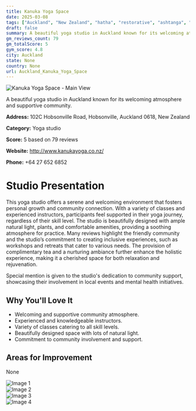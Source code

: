 ```yaml
---
title: Kanuka Yoga Space
date: 2025-03-08
tags: ["Auckland", "New Zealand", "hatha", "restorative", "ashtanga", "welcoming", "peaceful", "Auckland"]  
draft: false
summary: A beautiful yoga studio in Auckland known for its welcoming atmosphere and supportive community.
gm_reviews_count: 79
gm_totalScore: 5
gym_score: 4.8
city: Auckland
state: None
country: None
url: Auckland_Kanuka_Yoga_Space
---
```


<div className="aspect-[16/9] relative my-8">
  <img 
    src="https://lh5.googleusercontent.com/p/AF1QipOvZlqpXYeef2ag3qV0taafQKkmayJ80P1ILmT9=w1920-h1080-k-no"
    alt="Kanuka Yoga Space - Main View"
    className="object-cover absolute inset-0 w-full h-full rounded-lg"
  />
</div>

A beautiful yoga studio in Auckland known for its welcoming atmosphere and supportive community.

**Address:** 102C Hobsonville Road, Hobsonville, Auckland 0618, New Zealand

**Category:** Yoga studio

**Score:** 5 based on 79 reviews

**Website:** http://www.kanukayoga.co.nz/

**Phone:** +64 27 652 6852

# Studio Presentation

This yoga studio offers a serene and welcoming environment that fosters personal growth and community connection. With a variety of classes and experienced instructors, participants feel supported in their yoga journey, regardless of their skill level. The studio is beautifully designed with ample natural light, plants, and comfortable amenities, providing a soothing atmosphere for practice. Many reviews highlight the friendly community and the studio’s commitment to creating inclusive experiences, such as workshops and retreats that cater to various needs. The provision of complimentary tea and a nurturing ambiance further enhance the holistic experience, making it a cherished space for both relaxation and rejuvenation.

Special mention is given to the studio's dedication to community support, showcasing their involvement in local events and mental health initiatives.

## Why You'll Love It

- Welcoming and supportive community atmosphere.
- Experienced and knowledgeable instructors.
- Variety of classes catering to all skill levels.
- Beautifully designed space with lots of natural light.
- Commitment to community involvement and support.

## Areas for Improvement

None

<div className="grid grid-cols-1 xl:grid-cols-2 gap-4 my-8">
<div className="aspect-[4/3] relative"><img src="https://lh3.googleusercontent.com/p/AF1QipOjUGXIVtT21LBBkqRDDvc6aUp9PWFIdrDrL5EB=w1920-h1080-k-no" alt="Image 1" className="object-cover absolute inset-0 w-full h-full rounded-lg" /></div>
<div className="aspect-[4/3] relative"><img src="https://lh5.googleusercontent.com/p/AF1QipNccPqtjfjyqd1w0brLeC9C7FiN3o06kInemkrJ=w1920-h1080-k-no" alt="Image 2" className="object-cover absolute inset-0 w-full h-full rounded-lg" /></div>
<div className="aspect-[4/3] relative"><img src="https://lh5.googleusercontent.com/p/AF1QipMJOFBIjWfhTsTR0mevR-iR6fn0_GvcJd36YpZ_=w1920-h1080-k-no" alt="Image 3" className="object-cover absolute inset-0 w-full h-full rounded-lg" /></div>
<div className="aspect-[4/3] relative"><img src="https://lh5.googleusercontent.com/p/AF1QipP9NGpRPW1l0imw51UE1goHLjbI6HI_jbv_-41e=w1920-h1080-k-no" alt="Image 4" className="object-cover absolute inset-0 w-full h-full rounded-lg" /></div>
</div>